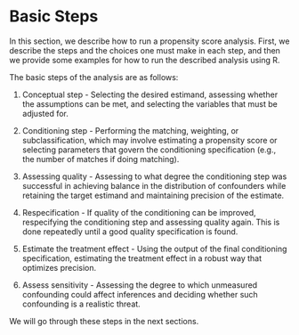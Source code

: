 # Basic Steps {#sec-running}

In this section, we describe how to run a propensity score analysis. First, we describe the steps and the choices one must make in each step, and then we provide some examples for how to run the described analysis using R.

The basic steps of the analysis are as follows:

1.  Conceptual step - Selecting the desired estimand, assessing whether the assumptions can be met, and selecting the variables that must be adjusted for.

2.  Conditioning step - Performing the matching, weighting, or subclassification, which may involve estimating a propensity score or selecting parameters that govern the conditioning specification (e.g., the number of matches if doing matching).

3.  Assessing quality - Assessing to what degree the conditioning step was successful in achieving balance in the distribution of confounders while retaining the target estimand and maintaining precision of the estimate.

4.  Respecification - If quality of the conditioning can be improved, respecifying the conditioning step and assessing quality again. This is done repeatedly until a good quality specification is found.

5.  Estimate the treatment effect - Using the output of the final conditioning specification, estimating the treatment effect in a robust way that optimizes precision.

6.  Assess sensitivity - Assessing the degree to which unmeasured confounding could affect inferences and deciding whether such confounding is a realistic threat.

We will go through these steps in the next sections.
